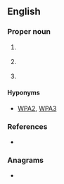==English==

===Proper noun===
{{head|en|proper noun}}

# {{lb|en|Australia|military}} {{init of|en|[[Woomera]] [[prohibited|Prohibited]] [[area|Area]]}}
# {{lb|en|Internet|Wi-Fi}} {{init of|en|[[Wi-Fi]] [[protected|Protected]] [[access|Access]]}}
# {{lb|en|US}} {{init of|en|[[work|Works]] [[progress|Progress]] [[administration|Administration]]}}

====Hyponyms====
* {{sense|Internet|Wi-Fi}} [[WPA2]], [[WPA3]]

===References===
* {{pedia}}

===Anagrams===
* {{anagrams|en|a=apw|APW|AWP|PAW|PWA|WAP|paw|wap}}